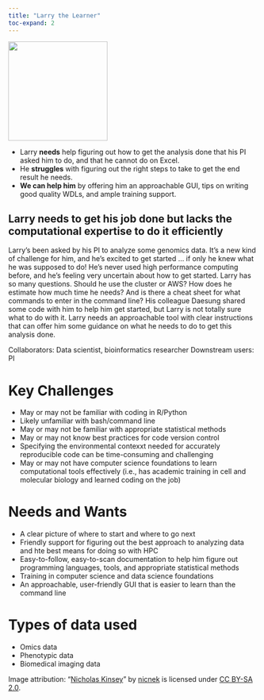 ```yaml
---
title: "Larry the Learner"
toc-expand: 2
---
```


::: grid
::: {.g-col-12 .g-col-xl-3}
<img src="/img/larry.jpg" width="200" height="200"/>
:::

::: {.g-col-12 .g-col-xl-8}
-   Larry **needs** help figuring out how to get the analysis done that his PI asked him to do, and that he cannot do on Excel.
-   He **struggles** with figuring out the right steps to take to get the end result he needs.
-   **We can help him** by offering him an approachable GUI, tips on writing good quality WDLs, and ample training support.
:::
:::

::: lightblue-highlight
## Larry needs to get his job done but lacks the computational expertise to do it efficiently

Larry's been asked by his PI to analyze some genomics data. It's a new kind of challenge for him, and he's excited to get started ... if only he knew what he was supposed to do! He's never used high performance computing before, and he's feeling very uncertain about how to get started. Larry has so many questions. Should he use the cluster or AWS? How does he estimate how much time he needs? And is there a cheat sheet for what commands to enter in the command line? His colleague Daesung shared some code with him to help him get started, but Larry is not totally sure what to do with it. Larry needs an approachable tool with clear instructions that can offer him some guidance on what he needs to do to get this analysis done.
:::

::: darkblue-highlight
Collaborators: Data scientist, bioinformatics researcher Downstream users: PI
:::

# Key Challenges

-   May or may not be familiar with coding in R/Python
-   Likely unfamiliar with bash/command line
-   May or may not be familiar with appropriate statistical methods
-   May or may not know best practices for code version control
-   Specifying the environmental contexxt needed for accurately reproducible code can be time-consuming and challenging
-   May or may not have computer science foundations to learn computational tools effectively (i.e., has academic training in cell and molecular biology and learned coding on the job)

# Needs and Wants

-   A clear picture of where to start and where to go next
-   Friendly support for figuring out the best approach to analyzing data and hte best means for doing so with HPC
-   Easy-to-follow, easy-to-scan documentation to help him figure out programming languages, tools, and appropriate statistical methods
-   Training in computer science and data science foundations
-   An approachable, user-friendly GUI that is easier to learn than the command line

# Types of data used

-   Omics data
-   Phenotypic data
-   Biomedical imaging data

<div>

Image attribution: "[Nicholas Kinsey](https://www.flickr.com/photos/91606868@N08/8359632184)" by [nicnek](https://www.flickr.com/photos/91606868@N08) is licensed under [CC BY-SA 2.0](https://creativecommons.org/licenses/by-sa/2.0/?ref=openverse).

</div>
